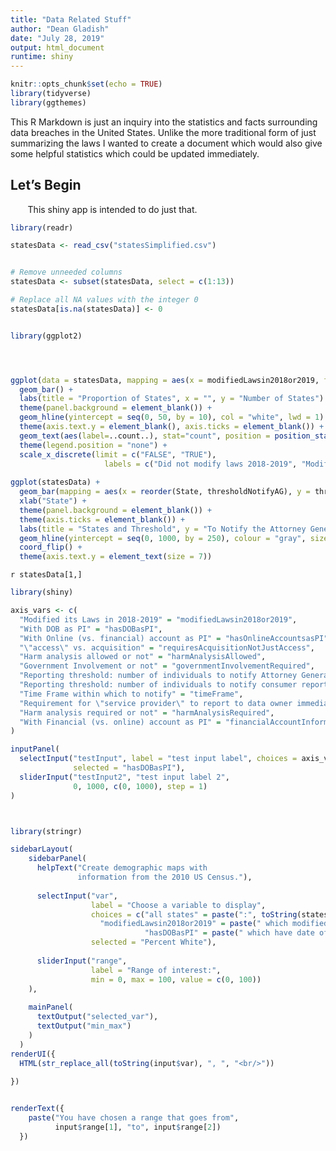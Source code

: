 ```yaml
---
title: "Data Related Stuff"
author: "Dean Gladish"
date: "July 28, 2019"
output: html_document
runtime: shiny
---
```


```r
knitr::opts_chunk$set(echo = TRUE)
library(tidyverse)
library(ggthemes)
```


This R Markdown is just an inquiry into the statistics and facts surrounding data breaches in the United States.  Unlike the more traditional form of just summarizing the laws I wanted to create a document which would also give some helpful statistics which could be updated immediately.  

## Let's Begin


\ \ \ \ \ \ \ This shiny app is intended to do just that.  

```r
library(readr)

statesData <- read_csv("statesSimplified.csv")


# Remove unneeded columns
statesData <- subset(statesData, select = c(1:13))

# Replace all NA values with the integer 0
statesData[is.na(statesData)] <- 0


library(ggplot2)




ggplot(data = statesData, mapping = aes(x = modifiedLawsin2018or2019, fill = modifiedLawsin2018or2019)) + 
  geom_bar() + 
  labs(title = "Proportion of States", x = "", y = "Number of States") + 
  theme(panel.background = element_blank()) + 
  geom_hline(yintercept = seq(0, 50, by = 10), col = "white", lwd = 1) + 
  theme(axis.text.y = element_blank(), axis.ticks = element_blank()) +
  geom_text(aes(label=..count..), stat="count", position = position_stack(), vjust = 1.5, color = "white") + 
  theme(legend.position = "none") + 
  scale_x_discrete(limit = c("FALSE", "TRUE"),
                     labels = c("Did not modify laws 2018-2019", "Modified laws 2018-2019"))
  
ggplot(statesData) + 
  geom_bar(mapping = aes(x = reorder(State, thresholdNotifyAG), y = thresholdNotifyAG), stat = "identity") + 
  xlab("State") + 
  theme(panel.background = element_blank()) + 
  theme(axis.ticks = element_blank()) + 
  labs(title = "States and Threshold", y = "To Notify the Attorney General") + 
  geom_hline(yintercept = seq(0, 1000, by = 250), colour = "gray", size = 1, linetype = 21) + 
  coord_flip() + 
  theme(axis.text.y = element_text(size = 7))


```

`r statesData[1,]`

```r
library(shiny)

axis_vars <- c(
  "Modified its Laws in 2018-2019" = "modifiedLawsin2018or2019", 
  "With DOB as PI" = "hasDOBasPI", 
  "With Online (vs. financial) account as PI" = "hasOnlineAccountsasPI", 
  "\"access\" vs. acquisition" = "requiresAcquisitionNotJustAccess", 
  "Harm analysis allowed or not" = "harmAnalysisAllowed", 
  "Government Involvement or not" = "governmentInvolvementRequired", 
  "Reporting threshold: number of individuals to notify Attorney General" = "thresholdNotifyAG",
  "Reporting threshold: number of individuals to notify consumer reporting agency" = "thresholdNotifyCRA", 
  "Time Frame within which to notify" = "timeFrame", 
  "Requirement for \"service provider\" to report to data owner immediately or not" = "serviceProvidersNotifyImmediately", 
  "Harm analysis required or not" = "harmAnalysisRequired", 
  "With Financial (vs. online) account as PI" = "financialAccountInformationisPI"
)

inputPanel(
  selectInput("testInput", label = "test input label", choices = axis_vars, 
              selected = "hasDOBasPI"),
  sliderInput("testInput2", "test input label 2",
              0, 1000, c(0, 1000), step = 1)
) 



library(stringr)

sidebarLayout(
    sidebarPanel(
      helpText("Create demographic maps with 
               information from the 2010 US Census."),
      
      selectInput("var", 
                  label = "Choose a variable to display",
                  choices = c("all states" = paste(":", toString(statesData$State), sep = "<br/>"),
                    "modifiedLawsin2018or2019" = paste(" which modified their laws in 2018 or 2019:", toString(statesData[which(statesData$modifiedLawsin2018or2019),]$State), sep = "<br/>"), 
                              "hasDOBasPI" = paste(" which have date of birth as personal information:", toString(statesData[which(statesData$hasDOBasPI),]$State), sep = "<br/>")),
                  selected = "Percent White"),
      
      sliderInput("range", 
                  label = "Range of interest:",
                  min = 0, max = 100, value = c(0, 100))
    ),
    
    mainPanel(
      textOutput("selected_var"),
      textOutput("min_max")
    )
  )
renderUI({
  HTML(str_replace_all(toString(input$var), ", ", "<br/>"))
  
})


renderText({ 
    paste("You have chosen a range that goes from",
          input$range[1], "to", input$range[2])
  })

```












